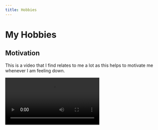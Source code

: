 ```yaml
---
title: Hobbies
---
```


# My Hobbies

## Motivation
This is a video that I find relates to me a lot as this helps to motivate me whenever I am feeling down.

<video controls>
  <source src="videos/motivation.mp4" type="video/mp4">
  Your browser does not support the video tag.
</video>
